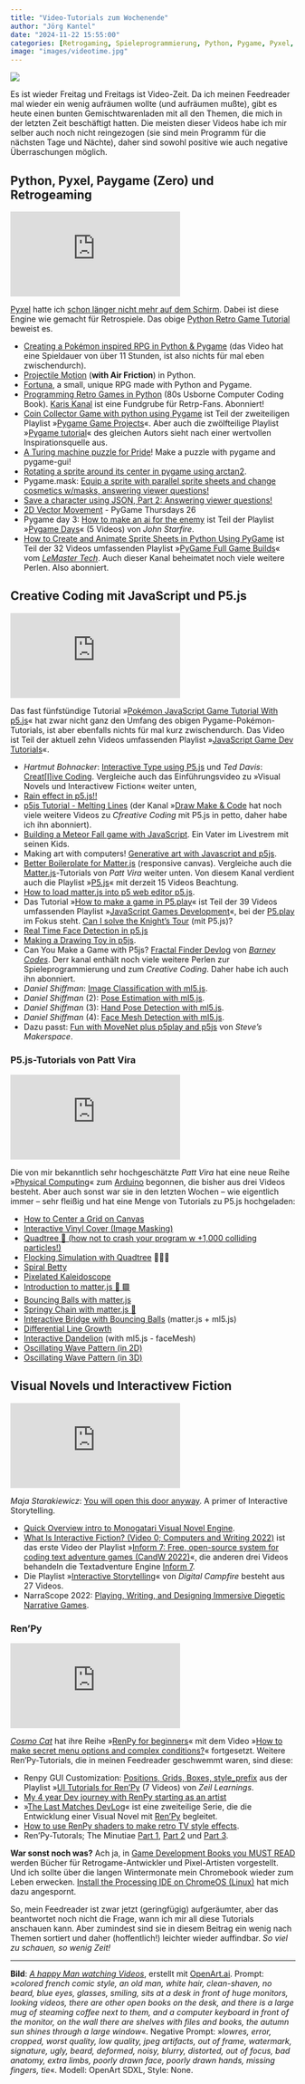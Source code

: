 ```yaml
---
title: "Video-Tutorials zum Wochenende"
author: "Jörg Kantel"
date: "2024-11-22 15:55:00"
categories: [Retrogaming, Spieleprogrammierung, Python, Pygame, Pyxel, Creative Coding, P5.js, Matter.js, P5.play, Arduino, Interactive Fiction, Monogatari, RenPy, Chromebook]
image: "images/videotime.jpg"
---
```


[![](images/videotime-b.jpg)](https://www.flickr.com/photos/schockwellenreiter/54150027652/)

Es ist wieder Freitag und Freitags ist Video-Zeit. Da ich meinen Feedreader mal wieder ein wenig aufräumen wollte (und aufräumen mußte), gibt es heute einen bunten Gemischtwarenladen mit all den Themen, die mich in der letzten Zeit beschäftigt hatten. Die meisten dieser Videos habe ich mir selber auch noch nicht reingezogen (sie sind mein Programm für die nächsten Tage und Nächte), daher sind sowohl positive wie auch negative Überraschungen möglich.

## Python, Pyxel, Paygame (Zero) und Retrogeaming

<iframe class="if16_9" src="https://www.youtube.com/embed/Qg16VhEo2Qs?si=ZhDkcvo_pKltTIP1" title="YouTube video player" frameborder="0" allow="accelerometer; autoplay; clipboard-write; encrypted-media; gyroscope; picture-in-picture; web-share" referrerpolicy="strict-origin-when-cross-origin" allowfullscreen></iframe>

[Pyxel](http://cognitiones.kantel-chaos-team.de/multimedia/spieleprogrammierung/pyxel.html) hatte ich [schon länger nicht mehr auf dem Schirm](https://kantel.github.io/posts/2024081002_pyxel_tut_2/). Dabei ist diese Engine wie gemacht für Retrospiele. Das obige [Python Retro Game Tutorial](https://www.youtube.com/watch?v=Qg16VhEo2Qs) beweist es.

- [Creating a Pokémon inspired RPG in Python & Pygame](https://www.youtube.com/watch?v=fo4e3njyGy0) (das Video hat eine Spieldauer von über 11 Stunden, ist also nichts für mal eben zwischendurch).
- [Projectile Motion](https://www.youtube.com/watch?v=b9S_L1AaJNw) (**with Air Friction**) in Python.
- [Fortuna](https://www.youtube.com/watch?v=oJBMsGZkETE), a small, unique RPG made with Python and Pygame.
- [Programming Retro Games in Python](https://www.youtube.com/watch?v=3kdM9wyglnw) (80s Usborne Computer Coding Book). [Karis Kanal](https://www.youtube.com/@karilawler) ist eine Fundgrube für Retrp-Fans. Abonniert!
- [Coin Collector Game with python using Pygame](https://www.youtube.com/watch?v=_Rj3av74FHk) ist Teil der zweiteiligen Playlist »[Pygame Game Projects](https://www.youtube.com/playlist?list=PLncx5IhrlqK8lIDBOcP6hvspy0LRlS9eQ)«. Aber auch die zwölfteilige Playlist »[Pygame tutorial](https://www.youtube.com/playlist?list=PLncx5IhrlqK-u_T_fglOAzoblHl8n50FG)« des gleichen Autors sieht nach einer wertvollen Inspirationsquelle aus.
- [A Turing machine puzzle for Pride](https://www.youtube.com/watch?v=nD-e-zM0Y0Q)! Make a puzzle with pygame and pygame-gui!
- [Rotating a sprite around its center in pygame using arctan2](https://www.youtube.com/watch?v=HmEV55UYtlk).
- Pygame.mask: [Equip a sprite with parallel sprite sheets and change cosmetics w/masks, answering viewer questions!](https://www.youtube.com/watch?v=zyfbvP93g6k)
- [Save a character using JSON, Part 2: Answering viewer questions!](https://www.youtube.com/watch?v=0_r1L1_GZeI)
- [2D Vector Movement](https://www.youtube.com/watch?v=5Ui51gD3uRE) - PyGame Thursdays 26
- Pygame day 3: [How to make an ai for the enemy](https://www.youtube.com/watch?v=J3k4-tqy_kM) ist Teil der Playlist »[Pygame Days](https://www.youtube.com/playlist?list=PL_38rYkBIiiXh58Ku9gkVi3lOYIJ5_s3X)« (5 Videos) von *John Starfire*.
- [How to Create and Animate Sprite Sheets in Python Using PyGame](https://www.youtube.com/watch?v=cCGvkWjy6Hs) ist Teil der 32 Videos umfassenden Playlist »[PyGame Full Game Builds](https://www.youtube.com/playlist?list=PLsFyHm8kJsx32EFcsJNt5sDI_nKsanRUu)« vom *[LeMaster Tech](https://www.youtube.com/@lemastertech)*. Auch dieser Kanal beheimatet noch viele weitere Perlen. Also abonniert.

## Creative Coding mit JavaScript und P5.js

<iframe class="if16_9" src="https://www.youtube.com/embed/WPT2BmkFFyo?si=5jr-ca50in8jOqHe" title="YouTube video player" frameborder="0" allow="accelerometer; autoplay; clipboard-write; encrypted-media; gyroscope; picture-in-picture; web-share" referrerpolicy="strict-origin-when-cross-origin" allowfullscreen></iframe>

Das fast fünfstündige Tutorial »[Pokémon JavaScript Game Tutorial With p5.js](https://www.youtube.com/watch?v=WPT2BmkFFyo)« hat zwar nicht ganz den Umfang des obigen Pygame-Pokémon-Tutorials, ist aber ebenfalls nichts für mal kurz zwischendurch. Das Video ist Teil der aktuell zehn Videos umfassenden Playlist »[JavaScript Game Dev Tutorials](https://www.youtube.com/playlist?list=PLXKYLdkD1_a-lfXulF2-PBaHEtZIGrDF9)«.

- *Hartmut Bohnacker*: [Interactive Type using P5.js](https://www.youtube.com/watch?v=IrJDglM3Tvw) und *Ted Davis*: [Creat[l]ive Coding](https://www.youtube.com/watch?v=x3nvHL5uu7M). Vergleiche auch das Einführungsvideo zu »Visual Novels und Interactivew Fiction« weiter unten,
- [Rain effect in p5.js!!](https://www.youtube.com/watch?v=YQysSfaLDyo)
- [p5js Tutorial - Melting Lines](https://www.youtube.com/watch?v=ClalKvVUEfE) (der Kanal »[Draw Make & Code](https://www.youtube.com/@DrawMakeCode) hat noch viele weitere Videos zu *Cfreative Coding* mit P5.js in petto, daher habe ich ihn abonniert).
- [Building a Meteor Fall game with JavaScript](https://www.youtube.com/watch?v=o5CWxjV5Le8). Ein Vater im Livestrem mit seinen Kids.
- Making art with computers! [Generative art with Javascript and p5js](https://www.youtube.com/watch?v=6rRL-6WOBW8).
- [Better Boilerplate for Matter.js](https://www.youtube.com/watch?v=kdSDTaYY700&list=WL) (responsive canvas). Vergleiche auch die [Matter.js](https://brm.io/matter-js/)-Tutorials von *Patt Vira* weiter unten. Von diesem Kanal verdient auch die Playlist »[P5.js](https://www.youtube.com/playlist?list=PLxl8HNCwRbBT1bxgMRlGyxB7wjOmPF0zv)« mit derzeit 15 Videos Beachtung.
- [How to load matter.js into p5 web editor p5.js](https://www.youtube.com/watch?v=wcpmI8H_i8M).
- Das Tutorial »[How to make a game in P5.play](https://www.youtube.com/watch?v=5addy2G5DIc)« ist Teil der 39 Videos umfassenden Playlist »[JavaScript Games Development](https://www.youtube.com/playlist?list=PLoHS9P-kC-252Pd9MJD_ItfaVuYV2kTCE)«, bei der [P5.play](http://cognitiones.kantel-chaos-team.de/multimedia/spieleprogrammierung/p5play.html) im Fokus steht.
[Can I solve the Knight's Tour](https://www.youtube.com/watch?v=5HdKj0gk7n0) (mit P5.js)?
- [Real Time Face Detection in p5.js](https://www.youtube.com/watch?v=3yqANLRWGLo)
- [Making a Drawing Toy in p5js](https://www.youtube.com/watch?v=v7pgdgzqgiY).
- Can You Make a Game with P5js? [Fractal Finder Devlog](https://www.youtube.com/watch?v=FzKAc4ZZ5h0) von *[Barney Codes](https://www.youtube.com/@BarneyCodes)*. Derr kanal enthält noch viele weitere Perlen zur Spieleprogrammierung und zum *Creative Coding*. Daher habe ich auch ihn abonniert.
- *Daniel Shiffman*: [Image Classification with ml5.js](https://www.youtube.com/watch?v=pbjR20eTLVs).
- *Daniel Shiffman* (2): [Pose Estimation with ml5.js](https://www.youtube.com/watch?v=T99fNXTUUaQ).
- *Daniel Shiffman* (3): [Hand Pose Detection with ml5.js](https://www.youtube.com/watch?v=vfNHdVbE-l4).
- *Daniel Shiffman* (4): [Face Mesh Detection with ml5.js](https://www.youtube.com/watch?v=R5UZsIwPbJA).
- Dazu passt: [Fun with MoveNet plus p5play and p5js](https://www.youtube.com/watch?v=qEWi1V-q3aw) von *Steve's Makerspace*.

### P5.js-Tutorials von Patt Vira

<iframe class="if16_9" src="https://www.youtube.com/embed/gMMxPPYjlvI?si=OEjI71h8ew0aIcfi" title="YouTube video player" frameborder="0" allow="accelerometer; autoplay; clipboard-write; encrypted-media; gyroscope; picture-in-picture; web-share" referrerpolicy="strict-origin-when-cross-origin" allowfullscreen></iframe>

Die von mir bekanntlich sehr hochgeschätzte *Patt Vira* hat eine neue Reihe »[Physical Computing](https://www.youtube.com/playlist?list=PL0beHPVMklwhUxv_DNJ31M5BVrp6Y4SX4)« zum [Arduino](https://de.wikipedia.org/wiki/Arduino_(Plattform)) begonnen, die bisher aus drei Videos besteht. Aber auch sonst war sie in den letzten Wochen -- wie eigentlich immer -- sehr fleißig und hat eine Menge von Tutorials zu P5.js hochgeladen:

- [How to Center a Grid on Canvas](https://www.youtube.com/watch?v=iUOmjiA0FiY)
- [Interactive Vinyl Cover (Image Masking)](https://www.youtube.com/watch?v=o-kIFlK-6EM)
- [Quadtree 🌴 (how not to crash your program w +1,000 colliding particles!)](https://www.youtube.com/watch?v=7pxyIC_ZEwA)
- [Flocking Simulation with Quadtree](https://www.youtube.com/watch?v=AMugNCfP1NA) 🐤🐤🐤
- [Spiral Betty](https://www.youtube.com/watch?v=Z3PvLZYLW0U)
- [Pixelated Kaleidoscope](https://www.youtube.com/watch?v=OqYJNQbr_X4)
- [Introduction to matter.js 🔴 🟪](https://www.youtube.com/watch?v=cLXNxn5N-2Y)
- [Bouncing Balls with matter.js](https://www.youtube.com/watch?v=dTwz2q6yYeQ)
- [Springy Chain with matter.js 🔗](https://www.youtube.com/watch?v=sWUxWiJqocM)
- [Interactive Bridge with Bouncing Balls](https://www.youtube.com/watch?v=K7b5MEhPCuo) (matter.js + ml5.js)
- [Differential Line Growth](https://www.youtube.com/watch?v=1viK2qKuP-Y)
- [Interactive Dandelion](https://www.youtube.com/watch?v=FlBRSIz5AcQ) (with ml5.js - faceMesh)
- [Oscillating Wave Pattern (in 2D)](https://www.youtube.com/watch?v=MpDUW_bvihE)
- [Oscillating Wave Pattern (in 3D)](https://www.youtube.com/watch?v=8rBsaJcpItI)

## Visual Novels und Interactivew Fiction

<iframe class="if16_9" src="https://www.youtube.com/embed/RKO7X7x2VFI?si=MKEy0OdCknMxlxNW" title="YouTube video player" frameborder="0" allow="accelerometer; autoplay; clipboard-write; encrypted-media; gyroscope; picture-in-picture; web-share" referrerpolicy="strict-origin-when-cross-origin" allowfullscreen></iframe>

*Maja Starakiewicz*: [You will open this door anyway](https://www.youtube.com/watch?v=RKO7X7x2VFI). A primer of Interactive Storytelling.

- [Quick Overview intro to Monogatari Visual Novel Engine](https://www.youtube.com/watch?v=byObSXXFAnM).
- [What Is Interactive Fiction? (Video 0; Computers and Writing 2022)](https://www.youtube.com/watch?v=Fk5A3jN1XRo) ist das erste Video der Playlist »[Inform 7: Free, open-source system for coding text adventure games (CandW 2022)](https://www.youtube.com/playlist?list=PLa8nPphL2gf2kdd6ciLcqK9jh6tF5nyFL)«, die anderen drei Videos behandeln die Textadventure Engine [Inform 7](https://de.wikipedia.org/wiki/Inform#Inform_7).
- Die Playlist »[Interactive Storytelling](https://www.youtube.com/playlist?list=PLv56ccuRlfo3ncXLO2uT2azOIFTJzc359)« von *Digital Campfire* besteht aus 27 Videos.
- NarraScope 2022: [Playing, Writing, and Designing Immersive Diegetic Narrative Games](https://www.youtube.com/watch?v=u5mMOsQDjJc).

### Ren'Py

<iframe class="if16_9" src="https://www.youtube.com/embed/0VS2EUN56dA?si=Jjzrl1PzSuq6Hkz6" title="YouTube video player" frameborder="0" allow="accelerometer; autoplay; clipboard-write; encrypted-media; gyroscope; picture-in-picture; web-share" referrerpolicy="strict-origin-when-cross-origin" allowfullscreen></iframe>

*[Cosmo Cat](https://www.youtube.com/@kosmocatua)* hat ihre Reihe »[RenPy for beginners](https://www.youtube.com/playlist?list=PL9xdFa4m3yaVaZNCFPBvpJZBn24CiCoiP)« mit dem Video »[How to make secret menu options and complex conditions?](https://www.youtube.com/watch?v=0VS2EUN56dA)« fortgesetzt. Weitere Ren'Py-Tutorials, die in meinen Feedreader geschwemmt waren, sind diese:

- Renpy GUI Customization: [Positions, Grids, Boxes, style_prefix](https://www.youtube.com/watch?v=vJiGoqBNOtc&list=WL) aus der Playlist »[UI Tutorials for Ren'Py](https://www.youtube.com/playlist?list=PLlZCSNfSKux3SoxaQAzvD-ba8pjCwTOnV) (7 Videos) von *Zeil Learnings*.
- [My 4 year Dev journey with RenPy starting as an artist](https://www.youtube.com/watch?v=EEcX8zt8mSs)
- »[The Last Matches DevLog](https://www.youtube.com/playlist?list=PL4zIG2yMKZfNgONaeQnXT2ZfbpIkTLgQO)« ist eine zweiteilige Serie, die die Entwicklung einer Visual Novel mit [Ren'Py](http://cognitiones.kantel-chaos-team.de/multimedia/spieleprogrammierung/renpy.html) begleitet.
- [How to use RenPy shaders to make retro TV style effects](https://www.youtube.com/watch?v=jLJTOLgpmdQ).
- Ren'Py-Tutorals; The Minutiae [Part 1](https://www.youtube.com/watch?v=kfyyC18K2ck), [Part 2](https://www.youtube.com/watch?v=SNxqEETWsyY) und [Part 3](https://www.youtube.com/watch?v=sdm6_9tKs9A).

**War sonst noch was?** Ach ja, in [Game Development Books you MUST READ](https://www.youtube.com/watch?v=mA79SSv_YEo) werden Bücher für Retrogame-Antwickler und Pixel-Artisten vorgestellt. Und ich sollte über die langen Wintermonate mein Chromebook wieder zum Leben erwecken. [Install the Processing IDE on ChromeOS (Linux)](https://www.youtube.com/watch?v=OteeRNblwxU) hat mich dazu angespornt.

So, mein Feedreader ist zwar jetzt (geringfügig) aufgeräumter, aber das beantwortet noch nicht die Frage, wann ich mir all diese Tutorials anschauen kann. Aber zumindest sind sie in diesem Beitrag ein wenig nach Themen sortiert und daher (hoffentlich!) leichter wieder auffindbar. *So viel zu schauen, so wenig Zeit!*

---

**Bild**: *[A happy Man watching Videos](https://www.flickr.com/photos/schockwellenreiter/54150027652/)*, erstellt mit [OpenArt.ai](https://openart.ai/). Prompt: »*colored french comic style, an old man, white hair, clean-shaven, no beard, blue eyes, glasses, smiling, sits at a desk in front of huge monitors, looking videos, there are other open books on the desk, and there is a large mug of steaming coffee next to them, and a computer keyboard in front of the monitor, on the wall there are shelves with files and books, the autumn sun shines through a large window*«. Negative Prompt: »*lowres, error, cropped, worst quality, low quality, jpeg artifacts, out of frame, watermark, signature, ugly, beard, deformed, noisy, blurry, distorted, out of focus, bad anatomy, extra limbs, poorly drawn face, poorly drawn hands, missing fingers, tie*«. Modell: OpenArt SDXL, Style: None.